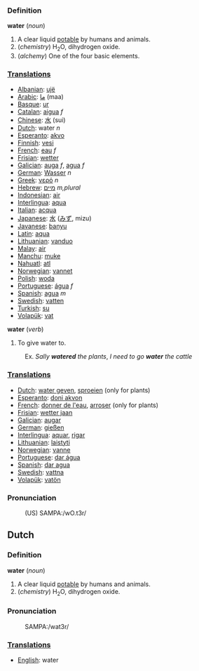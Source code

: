 ===Definition===

'''water''' (''noun'')
# A clear liquid [[potable]] by humans and animals.
# (''chemistry'') H<sub>2</sub>O, dihydrogen oxide.
# (''alchemy'') One of the four basic elements.

===[[Translation]]s===
*[[Albanian]]: [[ujë]]
*[[Arabic]]: [[ما]] (maa)
*[[Basque]]: [[ur]]
*[[Catalan]]: [[aigua]] ''f''
*[[Chinese]]: [[水]] (sui)
*[[Dutch]]: water ''n''
*[[Esperanto]]: [[akvo]] 
*[[Finnish]]: [[vesi]]
*[[French]]: [[eau]] ''f''
*[[Frisian]]: [[wetter]]
*[[Galician]]: [[auga]] ''f'', [[agua]] ''f''
*[[German]]: [[Wasser]] ''n''
*[[Greek]]: [[νερό]] ''n''
*[[Hebrew]]: [[מיים]] ''m,plural'' 
*[[Indonesian]]: [[air]]
*[[Interlingua]]: [[aqua]]
*[[Italian]]: [[acqua]]
*[[Japanese]]: [[水]] ([[みず]], mizu)
*[[Javanese]]: [[banyu]]
*[[Latin]]: [[aqua]]
*[[Lithuanian]]: [[vanduo]] 
*[[Malay]]: [[air]]
*[[Manchu]]: [[muke]]
*[[Nahuatl]]: [[atl]]
*[[Norwegian]]: [[vannet]]
*[[Polish]]: [[woda]]
*[[Portuguese]]: [[água]] ''f''
*[[Spanish]]: [[agua]] ''m''
*[[Swedish]]: [[vatten]]
*[[Turkish]]: [[su]]
*[[Volapük]]: [[vat]]

'''water''' (''verb'')
# To give water to.
:Ex. ''Sally '''watered''' the plants'', ''I need to go '''water''' the cattle''

===[[Translation]]s===
*[[Dutch]]: [[water geven]], [[sproeien]] (only for plants)
*[[Esperanto]]: [[doni akvon]]
*[[French]]: [[donner de l'eau]], [[arroser]] (only for plants)
*[[Frisian]]: [[wetter jaan]]
*[[Galician]]: [[augar]]
*[[German]]: [[gießen]]
*[[Interlingua]]: [[aquar]], [[rigar]]
*[[Lithuanian]]: [[laistyti]]
*[[Norwegian]]: [[vanne]]
*[[Portuguese]]: [[dar água]]
*[[Spanish]]: [[dar agua]]
*[[Swedish]]: [[vattna]]
*[[Volapük]]: [[vatön]]

===Pronunciation===
:(US) SAMPA:/wO.t3r/

==Dutch==

===Definition===

'''water''' (''noun'')
# A clear liquid [[potable]] by humans and animals.
# (''chemistry'') H<sub>2</sub>O, dihydrogen oxide.

===Pronunciation===
: SAMPA:/wat3r/

===[[Translation]]s===
*[[English]]: water